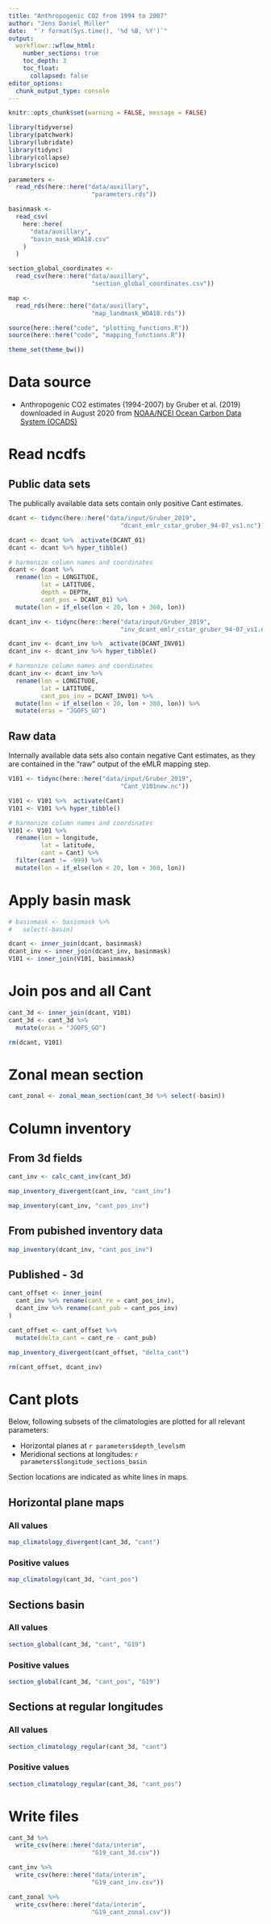 ```yaml
---
title: "Anthropogenic CO2 from 1994 to 2007"
author: "Jens Daniel Müller"
date:  "`r format(Sys.time(), '%d %B, %Y')`"
output: 
  workflowr::wflow_html:
    number_sections: true
    toc_depth: 3
    toc_float:
      collapsed: false
editor_options:
  chunk_output_type: console
---
```


```r
knitr::opts_chunk$set(warning = FALSE, message = FALSE)
```

```r
library(tidyverse)
library(patchwork)
library(lubridate)
library(tidync)
library(collapse)
library(scico)
```

```r
parameters <-
  read_rds(here::here("data/auxillary",
                       "parameters.rds"))
```

```r
basinmask <-
  read_csv(
    here::here(
      "data/auxillary",
      "basin_mask_WOA18.csv"
    )
  )

section_global_coordinates <-
  read_csv(here::here("data/auxillary",
                       "section_global_coordinates.csv"))
```

```r
map <-
  read_rds(here::here("data/auxillary",
                       "map_landmask_WOA18.rds"))
```

```r
source(here::here("code", "plotting_functions.R"))
source(here::here("code", "mapping_functions.R"))
```

```r
theme_set(theme_bw())
```

# Data source

- Anthropogenic CO2 estimates (1994-2007) by Gruber et al. (2019) downloaded in August 2020 from [NOAA/NCEI Ocean Carbon Data System (OCADS)](https://www.nodc.noaa.gov/ocads/oceans/ndp_100/ndp100.html){target="_blank"}

# Read ncdfs

## Public data sets

The publically available data sets contain only positive Cant estimates.

```r

dcant <- tidync(here::here("data/input/Gruber_2019",
                               "dcant_emlr_cstar_gruber_94-07_vs1.nc"))

dcant <- dcant %>%  activate(DCANT_01)
dcant <- dcant %>% hyper_tibble()

# harmonize column names and coordinates
dcant <- dcant %>% 
  rename(lon = LONGITUDE,
         lat = LATITUDE,
         depth = DEPTH,
         cant_pos = DCANT_01) %>% 
  mutate(lon = if_else(lon < 20, lon + 360, lon))

```

```r

dcant_inv <- tidync(here::here("data/input/Gruber_2019",
                               "inv_dcant_emlr_cstar_gruber_94-07_vs1.nc"))

dcant_inv <- dcant_inv %>%  activate(DCANT_INV01)
dcant_inv <- dcant_inv %>% hyper_tibble()

# harmonize column names and coordinates
dcant_inv <- dcant_inv %>% 
  rename(lon = LONGITUDE,
         lat = LATITUDE,
         cant_pos_inv = DCANT_INV01) %>% 
  mutate(lon = if_else(lon < 20, lon + 360, lon)) %>% 
  mutate(eras = "JGOFS_GO")

```

## Raw data

Internally available data sets also contain negative Cant estimates, as they are contained in the "raw" output of the eMLR mapping step.

```r

V101 <- tidync(here::here("data/input/Gruber_2019",
                               "Cant_V101new.nc"))

V101 <- V101 %>%  activate(Cant)
V101 <- V101 %>% hyper_tibble()

# harmonize column names and coordinates
V101 <- V101 %>% 
  rename(lon = longitude,
         lat = latitude,
         cant = Cant) %>% 
  filter(cant != -999) %>% 
  mutate(lon = if_else(lon < 20, lon + 360, lon))

```


# Apply basin mask

```r

# basinmask <- basinmask %>% 
#   select(-basin)

dcant <- inner_join(dcant, basinmask)
dcant_inv <- inner_join(dcant_inv, basinmask)
V101 <- inner_join(V101, basinmask)

```

# Join pos and all Cant

```r

cant_3d <- inner_join(dcant, V101)
cant_3d <- cant_3d %>% 
  mutate(eras = "JGOFS_GO")

rm(dcant, V101)

```

# Zonal mean section

```r

cant_zonal <- zonal_mean_section(cant_3d %>% select(-basin))

```

# Column inventory 

## From 3d fields

```r

cant_inv <- calc_cant_inv(cant_3d)

```

```r

map_inventory_divergent(cant_inv, "cant_inv")

```

```r

map_inventory(cant_inv, "cant_pos_inv")

```

## From pubished inventory data

```r

map_inventory(dcant_inv, "cant_pos_inv")

```

## Published - 3d

```r

cant_offset <- inner_join(
  cant_inv %>% rename(cant_re = cant_pos_inv),
  dcant_inv %>% rename(cant_pub = cant_pos_inv)
)

cant_offset <- cant_offset %>% 
  mutate(delta_cant = cant_re - cant_pub)

map_inventory_divergent(cant_offset, "delta_cant")

rm(cant_offset, dcant_inv)
```


# Cant plots

Below, following subsets of the climatologies are plotted for all relevant parameters:  

- Horizontal planes at `r parameters$depth_levels`m
- Meridional sections at longitudes: `r parameters$longitude_sections_basin`

Section locations are indicated as white lines in maps.


## Horizontal plane maps

### All values

```r

map_climatology_divergent(cant_3d, "cant")

```

### Positive values

```r

map_climatology(cant_3d, "cant_pos")

```


## Sections basin

### All values

```r

section_global(cant_3d, "cant", "G19")

```

### Positive values

```r

section_global(cant_3d, "cant_pos", "G19")

```


## Sections at regular longitudes

### All values

```r

section_climatology_regular(cant_3d, "cant")

```

### Positive values

```r

section_climatology_regular(cant_3d, "cant_pos")

```

# Write files

```r

cant_3d %>% 
  write_csv(here::here("data/interim",
                       "G19_cant_3d.csv"))

cant_inv %>% 
  write_csv(here::here("data/interim",
                       "G19_cant_inv.csv"))

cant_zonal %>% 
  write_csv(here::here("data/interim",
                       "G19_cant_zonal.csv"))

```

